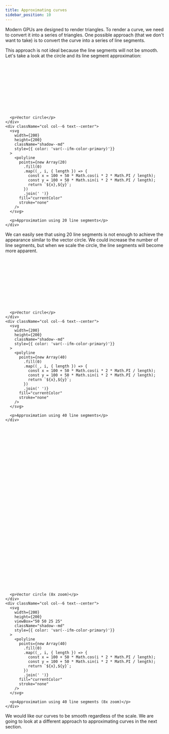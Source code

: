 ```yaml
---
title: Approximating curves
sidebar_position: 10
---
```


Modern GPUs are designed to render triangles. To render a curve, we need to convert
it into a series of triangles. One possible approach (that we don't want to take)
is to convert the curve into a series of line segments.

This approach is not ideal because the line segments will not be smooth. Let's take
a look at the circle and its line segment approximation:

<div className="container">
  <div className="row">
    <div className="col col--6 text--center">
      <svg
        width={200}
        height={200}
        className="shadow--md"
        style={{ color: 'var(--ifm-color-primary)'}}
      >
        <circle cx={100} cy={100} r={50} fill="currentColor" stroke="none" />
      </svg>

      <p>Vector circle</p>
    </div>
    <div className="col col--6 text--center">
      <svg
        width={200}
        height={200}
        className="shadow--md"
        style={{ color: 'var(--ifm-color-primary)'}}
      >
        <polyline
          points={new Array(20)
            .fill(0)
            .map((_, i, { length }) => {
              const x = 100 + 50 * Math.cos(i * 2 * Math.PI / length);
              const y = 100 + 50 * Math.sin(i * 2 * Math.PI / length);
              return `${x},${y}`;
            })
            .join(' ')}
          fill="currentColor"
          stroke="none"
        />
      </svg>

      <p>Approximation using 20 line segments</p>
    </div>
  </div>
</div>

We can easily see that using 20 line segments is not enough to achieve the appearance
similar to the vector circle. We could increase the number of line segments, but when
we scale the circle, the line segments will become more apparent.

<div className="container">
  <div className="row">
    <div className="col col--6 text--center">
      <svg
        width={200}
        height={200}
        className="shadow--md"
        style={{ color: 'var(--ifm-color-primary)'}}
      >
        <circle cx={100} cy={100} r={50} fill="currentColor" stroke="none" />
      </svg>

      <p>Vector circle</p>
    </div>
    <div className="col col--6 text--center">
      <svg
        width={200}
        height={200}
        className="shadow--md"
        style={{ color: 'var(--ifm-color-primary)'}}
      >
        <polyline
          points={new Array(40)
            .fill(0)
            .map((_, i, { length }) => {
              const x = 100 + 50 * Math.cos(i * 2 * Math.PI / length);
              const y = 100 + 50 * Math.sin(i * 2 * Math.PI / length);
              return `${x},${y}`;
            })
            .join(' ')}
          fill="currentColor"
          stroke="none"
        />
      </svg>

      <p>Approximation using 40 line segments</p>
    </div>
  </div>
</div>

<div className="container">
  <div className="row">
    <div className="col col--6 text--center">
      <svg
        width={200}
        height={200}
        viewBox="50 50 25 25"
        className="shadow--md"
        style={{ color: 'var(--ifm-color-primary)'}}
      >
        <circle cx={100} cy={100} r={50} fill="currentColor" stroke="none" />
      </svg>

      <p>Vector circle (8x zoom)</p>
    </div>
    <div className="col col--6 text--center">
      <svg
        width={200}
        height={200}
        viewBox="50 50 25 25"
        className="shadow--md"
        style={{ color: 'var(--ifm-color-primary)'}}
      >
        <polyline
          points={new Array(40)
            .fill(0)
            .map((_, i, { length }) => {
              const x = 100 + 50 * Math.cos(i * 2 * Math.PI / length);
              const y = 100 + 50 * Math.sin(i * 2 * Math.PI / length);
              return `${x},${y}`;
            })
            .join(' ')}
          fill="currentColor"
          stroke="none"
        />
      </svg>

      <p>Approximation using 40 line segments (8x zoom)</p>
    </div>
  </div>
</div>

We would like our curves to be smooth regardless of the scale. We are going to
look at a different approach to approximating curves in the next section.
